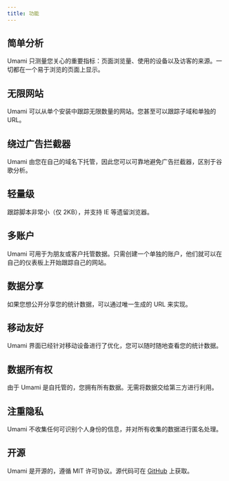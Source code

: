 ```yaml
---
title: 功能
---
```


## 简单分析

Umami 只测量您关心的重要指标：页面浏览量、使用的设备以及访客的来源。一切都在一个易于浏览的页面上显示。

## 无限网站

Umami 可以从单个安装中跟踪无限数量的网站。您甚至可以跟踪子域和单独的 URL。

## 绕过广告拦截器

Umami 由您在自己的域名下托管，因此您可以可靠地避免广告拦截器，区别于谷歌分析。

## 轻量级

跟踪脚本非常小（仅 2KB），并支持 IE 等遗留浏览器。

## 多账户

Umami 可用于为朋友或客户托管数据。只需创建一个单独的账户，他们就可以在自己的仪表板上开始跟踪自己的网站。

## 数据分享

如果您想公开分享您的统计数据，可以通过唯一生成的 URL 来实现。

## 移动友好

Umami 界面已经针对移动设备进行了优化，您可以随时随地查看您的统计数据。

## 数据所有权

由于 Umami 是自托管的，您拥有所有数据。无需将数据交给第三方进行利用。

## 注重隐私

Umami 不收集任何可识别个人身份的信息，并对所有收集的数据进行匿名处理。

## 开源

Umami 是开源的，遵循 MIT 许可协议。源代码可在 [GitHub](https://github.com/umami-software/umami) 上获取。